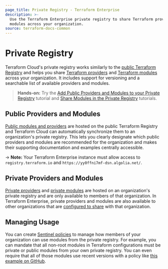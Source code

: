 ```yaml
---
page_title: Private Registry - Terraform Enterprise
description: >-
  Use the Terraform Enterprise private registry to share Terraform providers and
  modules across your organization.
source: terraform-docs-common
---
```


# Private Registry

Terraform Cloud's private registry works similarly to the [public Terraform Registry](/terraform/registry) and helps you share [Terraform providers](/terraform/language/providers) and [Terraform modules](/terraform/language/modules) across your organization. It includes support for versioning and a searchable list of available providers and modules.

> **Hands-on:** Try the [Add Public Providers and Modules to your Private Registry](/terraform/tutorials/modules/private-registry-add) tutorial and [Share Modules in the Private Registry](/terraform/tutorials/modules/module-private-registry-share) tutorials.

## Public Providers and Modules

[Public modules and providers](/terraform/enterprise/registry/add) are hosted on the public Terraform Registry and Terraform Cloud can automatically synchronize them to an organization's private registry. This lets you clearly designate which public providers and modules are recommended for the organization and makes their supporting documentation and examples centrally accessible.

-> **Note:** Your Terraform Enterprise instance must allow access to `registry.terraform.io` and `https://yy0ffni7mf-dsn.algolia.net/`.

## Private Providers and Modules

[Private providers](/terraform/enterprise/registry/publish-providers) and [private modules](/terraform/enterprise/registry/publish-modules) are hosted on an organization's private registry and are only available to members of that organization. In Terraform Enterprise, private providers and modules are also available to other organizations that are [configured to share](/terraform/enterprise/admin/application/registry-sharing) with that organization.

## Managing Usage

You can create [Sentinel policies](/terraform/enterprise/policy-enforcement) to manage how members of your organization can use modules from the private registry. For example, you can mandate that all non-root modules in Terraform configurations must be private or public modules from your own private registry. You can even require that all of those modules use recent versions with a policy like [this example on GitHub](https://github.com/hashicorp/terraform-guides/blob/master/governance/third-generation/cloud-agnostic/http-examples/use-recent-versions-from-pmr.sentinel).
